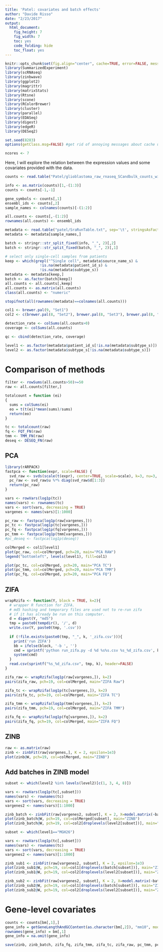 ```yaml
---
title: 'Patel: covariates and batch effects'
author: "Davide Risso"
date: "2/23/2017"
output: 
  html_document: 
    fig_height: 7
    fig_width: 7
    toc: yes
    code_folding: hide
    toc_float: yes
---
```


```r
knitr::opts_chunk$set(fig.align="center", cache=TRUE, error=FALSE, message=FALSE, warning=TRUE)
library(SummarizedExperiment)
library(scRNAseq)
library(zinbwave)
library(ggplot2)
library(magrittr)
library(matrixStats)
library(Rtsne)
library(scone)
library(RColorBrewer)
library(cluster)
library(parallel)
library(EDASeq)
library(digest)
library(edgeR)
library(DESeq2)

set.seed(8283)
options(getClass.msg=FALSE) #get rid of annoying messages about cache until fixed internally in R

ncores <- 7
```

Here, I will explore the relation between the expression values and some covariates provided with the data.

```r
counts <- read.table("Patel/glioblastoma_raw_rnaseq_SCandbulk_counts_withannots.txt", header=TRUE, stringsAsFactors = FALSE)

info <- as.matrix(counts)[1,-(1:3)]
counts <- counts[-1,-1]

gene_symbols <- counts[,1]
ensembl_ids <- counts[,2]
sample_names <- colnames(counts)[-(1:2)]

all.counts <- counts[,-(1:2)]
rownames(all.counts) <- ensembl_ids

metadata <- read.table("patel/SraRunTable.txt", sep='\t', stringsAsFactors = FALSE, header=TRUE, row.names=5, na.strings = "<not provided>")
metadata <- metadata[sample_names,]

batch <- stringr::str_split_fixed(info, "_", 2)[,2]
batch <- stringr::str_split_fixed(batch, "_", 2)[,1]

# select only single-cell samples from patients
keep <- which(grepl("^Single cell", metadata$source_name_s) &
                !is.na(metadata$patient_id_s) &
                !is.na(metadata$subtype_s))
metadata <- metadata[keep,]
batch <- as.factor(batch[keep])
all.counts <- all.counts[,keep]
all.counts <- as.matrix(all.counts)
class(all.counts) <- "numeric"

stopifnot(all(rownames(metadata)==colnames(all.counts)))

col1 <- brewer.pal(9, "Set1")
col2 <- c(brewer.pal(8, "Set2"), brewer.pal(8, "Set3"), brewer.pal(8, "Set1"))

detection_rate <- colSums(all.counts>0)
coverage <- colSums(all.counts)

qc <- cbind(detection_rate, coverage)

level1 <- as.factor(metadata$patient_id_s[!is.na(metadata$subtype_s)])
level2 <- as.factor(metadata$subtype_s[!is.na(metadata$subtype_s)])
```

# Comparison of methods

```r
filter <- rowSums(all.counts>50)>=50
raw <- all.counts[filter,]

totalcount = function (ei)
{
  sums = colSums(ei)
  eo = t(t(ei)*mean(sums)/sums)
  return(eo)
}

tc <- totalcount(raw)
fq <- FQT_FN(raw)
tmm <- TMM_FN(raw)
deseq <- DESEQ_FN(raw)
```

## PCA

```r
library(rARPACK)
fastpca <- function(expr, scale=FALSE) {
  svd_raw <- svds(scale(t(expr), center=TRUE, scale=scale), k=3, nu=3, nv=0)
  pc_raw <- svd_raw$u %*% diag(svd_raw$d[1:3])
  return(pc_raw)
}

vars <- rowVars(log1p(tc))
names(vars) <- rownames(tc)
vars <- sort(vars, decreasing = TRUE)
vargenes <- names(vars)[1:1000]

pc_raw <- fastpca(log1p(raw[vargenes,]))
pc_tc <- fastpca(log1p(tc[vargenes,]))
pc_fq <- fastpca(log1p(fq[vargenes,]))
pc_tmm <- fastpca(log1p(tmm[vargenes,]))
#pc_deseq <- fastpca(log1p(deseq))

colMerged <- col1[level1]
plot(pc_raw, col=colMerged, pch=20, main="PCA RAW")
legend("bottomleft", levels(level1), fill=col1)

plot(pc_tc, col=colMerged, pch=20, main="PCA TC")
plot(pc_tmm, col=colMerged, pch=20, main="PCA TMM")
plot(pc_fq, col=colMerged, pch=20, main="PCA FQ")
```

## ZIFA

```r
wrapRzifa <- function(Y, block = TRUE, k=2){
  # wrapper R function for ZIFA.
  # md5 hashing and temporary files are used not to re-run zifa 
  # if it has already be run on this computer.
  d = digest(Y, "md5")
  tmp = paste0(tempdir(), '/', d)
  write.csv(Y, paste0(tmp, '.csv'))
  
  if (!file.exists(paste0(tmp, "_", k, '_zifa.csv'))){
    print('run ZIFA')
    bb = ifelse(block, '-b ', '')
    cmd = sprintf('python run_zifa.py -d %d %s%s.csv %s_%d_zifa.csv', k, bb, tmp, tmp, k)
    system(cmd)
  }
  read.csv(sprintf("%s_%d_zifa.csv", tmp, k), header=FALSE)
}

zifa_raw <- wrapRzifa(log1p(raw[vargenes,]), k=2)
pairs(zifa_raw, pch=19, col=colMerged, main="ZIFA Raw")

zifa_tc <- wrapRzifa(log1p(tc[vargenes,]), k=2)
pairs(zifa_tc, pch=19, col=colMerged, main="ZIFA TC")

zifa_tmm <- wrapRzifa(log1p(tmm[vargenes,]), k=2)
pairs(zifa_tmm, pch=19, col=colMerged, main="ZIFA TMM")

zifa_fq <- wrapRzifa(log1p(fq[vargenes,]), k=2)
pairs(zifa_fq, pch=19, col=colMerged, main="ZIFA FQ")
```

## ZINB

```r
raw <- as.matrix(raw)
zinb <- zinbFit(raw[vargenes,], K = 2, epsilon=1e3)
plot(zinb@W, pch=19, col=colMerged, main="ZINB")
```

## Add batches in ZINB model

```r
subset <- which(level2 %in% levels(level2)[c(1, 3, 4, 8)])

vars <- rowVars(log1p(tc[,subset]))
names(vars) <- rownames(tc)
vars <- sort(vars, decreasing = TRUE)
vargenes2 <- names(vars)[1:1000]

zinb_batch <- zinbFit(raw[vargenes2, subset], K = 2, X=model.matrix(~batch[subset]), epsilon=1e3)
plot(zinb_batch@W, pch=19, col=colMerged[subset], main="ZINB")
plot(zinb_batch@W, pch=19, col=col2[droplevels(level2[subset])], main="ZINB")
```

```r
subset <- which(level1=="MGH26")

vars <- rowVars(log1p(tc[,subset]))
names(vars) <- rownames(tc)
vars <- sort(vars, decreasing = TRUE)
vargenes2 <- names(vars)[1:1000]

zinb_sub1 <- zinbFit(raw[vargenes2, subset], K = 2, epsilon=1e3)
plot(zinb_sub1@W, pch=19, col=col1[droplevels(batch[subset])], main="ZINB")
plot(zinb_sub1@W, pch=19, col=col2[droplevels(level2[subset])], main="ZINB")

zinb_sub2 <- zinbFit(raw[vargenes2, subset], K = 2, X=model.matrix(~batch[subset]), epsilon=1e3)
plot(zinb_sub2@W, pch=19, col=col1[droplevels(batch[subset])], main="ZINB")
plot(zinb_sub2@W, pch=19, col=col2[droplevels(level2[subset])], main="ZINB")
```

# Gene-level covariates

```r
counts <- counts[bm[,1],]
gene_info = getGeneLengthAndGCContent(as.character(bm[,2]), "mm10", mode="org.db")
rownames(gene_info) = bm[,1]
gene_info = na.omit(gene_info)
```

```r
save(zinb, zinb_batch, zifa_fq, zifa_tmm, zifa_tc, zifa_raw, pc_tmm, pc_fq, pc_tc, pc_raw, file="patel_covariates.rda")
```
